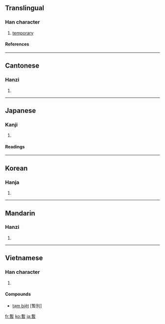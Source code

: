 {{see|暂}}

==Translingual==
===Han character===
{{Han char|rn=72|rad=日|as=11|sn=15|four=5260<sub>2</sub>|canj=十中日 (JLA)}}
# [[temporary]]
====References====
{{Han ref|kx=0499.150|dkj=14120|dj=0868.200|hdz=21533.030|uh=66AB|ud=26283|bh=BCC8|bd=48328}}

----
==Cantonese==
===Hanzi===
{{yue-hanzi|jyut=|y=jaam6}}
# {{defn|Cantonese}}

----
==Japanese==
===Kanji===
{{ja-kanji|grade=c|rs=日11}}
# {{defn|Japanese}} 
====Readings====
{{ja-readings|on=[[ざん]] (zan)|kun=[[しばらく]] (shibaraku)}}

----
==Korean==
===Hanja===
{{ko-hanja|hangeul=잠|eumhun=|rv=jam|mr=cham|y=cam}}
# {{defn|Korean}}

----
==Mandarin==
===Hanzi===
{{cmn-hanzi|sim=暂|pin=[[zàn]] ([[zan4]])|wg=tsan<sup>4</sup>}}
# {{defn|Mandarin}}

----
==Vietnamese==
===Han character===
{{vi-hantu|tạm}}
# {{defn|Vietnamese}}


====Compounds====
*[[tạm biệt]] [暫別]

[[fr:暫]]
[[ko:暫]]
[[ja:暫]]